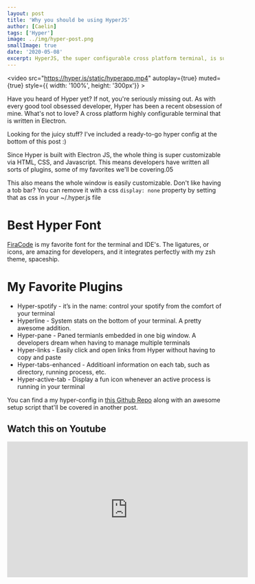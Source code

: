 ```yaml
---
layout: post
title: 'Why you should be using HyperJS'
author: [Caelin]
tags: ['Hyper']
image: ../img/hyper-post.png
smallImage: true
date: '2020-05-08'
excerpt: HyperJS, the super configurable cross platform terminal, is super configurable, super functional, and super awesome
---
```


<video src="https://hyper.is/static/hyperapp.mp4" autoplay={true}  muted={true} style={{ width: '100%', height: '300px'}} ></video>

Have you heard of Hyper yet? If not, you're seriously missing out. As with every good tool obsessed developer, Hyper has been a recent obsession of mine. What's not to love? A cross platform highly configurable terminal that is written in Electron.

Looking for the juicy stuff? I've included a ready-to-go hyper config at the bottom of this post :)

Since Hyper is built with Electron JS, the whole thing is super customizable via HTML, CSS, and Javascript. This means developers have written all sorts of plugins, some of my favorites we'll be covering.05

This also means the whole window is easily customizable. Don't like having a tob bar? You can remove it with a css `display: none` property by setting that as css in your ~/.hyper.js file

# Best Hyper Font

[FiraCode](https://github.com/tonsky/FiraCode) is my favorite font for the terminal and IDE's. The ligatures, or icons, are amazing for developers, and it integrates perfectly with my zsh theme, spaceship.

# My Favorite Plugins

- Hyper-spotify - it’s in the name: control your spotify from the comfort of your terminal
- Hyperline - System stats on the bottom of your terminal. A pretty awesome addition.
- Hyper-pane - Paned termianls embedded in one big window. A developers dream when having to manage multiple terminals
- Hyper-links - Easily click and open links from Hyper without having to copy and paste
- Hyper-tabs-enhanced - Additioanl information on each tab, such as directory, running process, etc.
- Hyper-active-tab - Display a fun icon whenever an active process is running in your terminal

You can find a my hyper-config in [this Github Repo](https://github.com/caelinsutch/ubuntu-desktop-setup) along with an awesome setup script that'll be covered in another post.

## Watch this on Youtube

<iframe width="560" height="315" src="https://www.youtube.com/embed/4sc-5DiwN_w" frameborder="0" allow="accelerometer; autoplay; encrypted-media; gyroscope; picture-in-picture" allowfullscreen></iframe>

